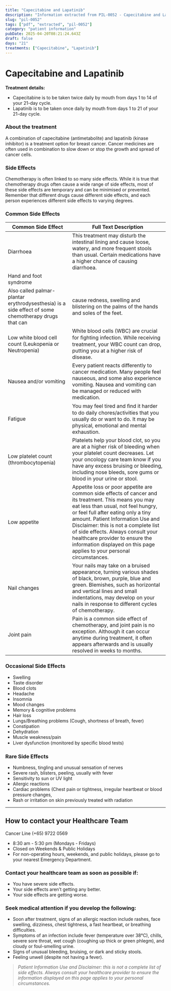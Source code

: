 ```yaml
---
title: "Capecitabine and Lapatinib"
description: "Information extracted from PIL-0052 - Capecitabine and Lapatinib.pdf"
slug: "pil-0052"
tags: ["pdf", "extracted", "pil-0052"]
category: "patient information"
pubDate: 2025-04-20T08:21:24.643Z
draft: false
days: "21"
treatments: ["Capecitabine", "Lapatinib"]
---
```



# Capecitabine and Lapatinib

<TreatmentGrid days={Number(days)} treatments={treatments} />



**Treatment details:**
- Capecitabine is to be taken twice daily by mouth from days 1 to 14 of your 21-day cycle.
- Lapatinib is to be taken once daily by mouth from days 1 to 21 of your 21-day cycle.

### About the treatment

A combination of capecitabine (antimetabolite) and lapatinib (kinase inhibitor) is a treatment option for
breast cancer. Cancer medicines are often used in combination to slow down or stop the growth and
spread of cancer cells.

### Side Effects
Chemotherapy is often linked to so many side effects. While it is true that chemotherapy drugs often
cause a wide range of side effects, most of these side effects are temporary and can be minimised or
prevented. Remember that different drugs cause different side effects, and each person experiences
different side effects to varying degrees.

### Common Side Effects

| Common Side Effect | Full Text Description |
|--------------------|----------------------|
| Diarrhoea | This treatment may disturb the intestinal lining and cause loose, watery, and more frequent stools than usual. Certain medications have a higher chance of causing diarrhoea. |
| Hand and foot syndrome |  |
| Also called palmar-plantar erythrodysesthesia) is a side effect of some chemotherapy drugs that can | cause redness, swelling and blistering on the palms of the hands and soles of the feet. |
| Low white blood cell count (Leukopenia or Neutropenia) | White blood cells (WBC) are crucial for ﬁghting infection. While receiving treatment, your WBC count can drop, putting you at a higher risk of disease. |
| Nausea and/or vomiting | Every patient reacts differently to cancer medication. Many people feel nauseous, and some also experience vomiting. Nausea and vomiting can be managed or reduced with medication. |
| Fatigue | You may feel tired and ﬁnd it harder to do daily chores/activities that you usually do or want to do. It may be physical, emotional and mental exhaustion. |
| Low platelet count (thrombocytopenia) | Platelets help your blood clot, so you are at a higher risk of bleeding when your platelet count decreases. Let your oncology care team know if you have any excess bruising or bleeding, including nose bleeds, sore gums or blood in your urine or stool. |
| Low appetite | Appetite loss or poor appetite are common side effects of cancer and its treatment. This means you may eat less than usual, not feel hungry, or feel full after eating only a tiny amount. Patient Information Use and Disclaimer: this is not a complete list of side effects. Always consult your healthcare provider to ensure the information displayed on this page applies to your personal circumstances. |
| Nail changes | Your nails may take on a bruised appearance, turning various shades of black, brown, purple, blue and green. Blemishes, such as horizontal and vertical lines and small indentations, may develop on your nails in response to different cycles of chemotherapy. |
| Joint pain | Pain is a common side effect of chemotherapy, and joint pain is no exception. Although it can occur anytime during treatment, it often appears afterwards and is usually resolved in weeks to months. |

### Occasional Side Effects

- Swelling
- Taste disorder
- Blood clots
- Headache
- Insomnia
- Mood changes
- Memory & cognitive problems
- Hair loss
- Lungs/Breathing problems (Cough, shortness of breath, fever)
- Constipation
- Dehydration
- Muscle weakness/pain
- Liver dysfunction (monitored by speciﬁc blood tests)

### Rare Side Effects

- Numbness, tingling and unusual sensation of nerves
- Severe rash, blisters, peeling, usually with fever
- Sensitivity to sun or UV light
- Allergic reactions
- Cardiac problems (Chest pain or tightness, irregular heartbeat or blood pressure changes,
- Rash or irritation on skin previously treated with radiation


---
## How to contact your Healthcare Team
<span class="text-red-500 font-bold text-xl">
Cancer Line (+65) 9722 0569
</span>

- 8:30 am - 5:30 pm (Mondays - Fridays)
- Closed on Weekends & Public Holidays
- For non-operating hours, weekends, and public holidays, please go to your nearest Emergency Department.

### Contact your healthcare team as soon as possible if:
- You have severe side effects.
- Your side effects aren’t getting any better.
- Your side effects are getting worse.

### Seek medical attention if you develop the following:
- Soon after treatment, signs of an allergic reaction include rashes, face swelling, dizziness, chest tightness, a fast heartbeat, or breathing difficulties.
- Symptoms of an infection include fever (temperature over 38°C), chills, severe sore throat, wet cough (coughing up thick or green phlegm), and cloudy or foul-smelling urine.
- Signs of unusual bleeding, bruising, or dark and sticky stools.
- Feeling unwell (despite not having a fever).

> _Patient Information Use and Disclaimer: this is not a complete list of side effects. Always consult your healthcare provider to ensure the information displayed on this page applies to your personal circumstances._
